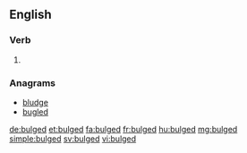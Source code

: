 ==English==

===Verb===
{{head|en}}

# {{en-past of|bulge}}

===Anagrams===
* [[bludge#English|bludge]]
* [[bugled#English|bugled]]

[[de:bulged]]
[[et:bulged]]
[[fa:bulged]]
[[fr:bulged]]
[[hu:bulged]]
[[mg:bulged]]
[[simple:bulged]]
[[sv:bulged]]
[[vi:bulged]]